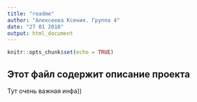 ```yaml
---
title: "readme"
author: "Алексеева Ксения. Группа 4"
date: "27 01 2018"
output: html_document
---
```


```r
knitr::opts_chunk$set(echo = TRUE)
```

## Этот файл содержит описание проекта
Тут очень важная инфа))